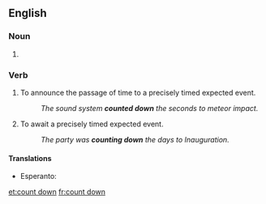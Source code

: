 ==English==

===Noun===
{{en-noun}}

# {{alternative spelling of|countdown}}

===Verb===
{{en-verb|inf=to [[count]] [[down]]|counts down|counting down|counted down}}  

# To announce the passage of time to a precisely timed expected event.
#: ''The sound system '''counted down''' the seconds to meteor impact.''
# To await a precisely timed expected event.
#: ''The party was '''counting down''' the days to Inauguration.''

====Translations====
* Esperanto: {{t-|eo|dekalkuli|xs=Esperanto}}

[[et:count down]]
[[fr:count down]]